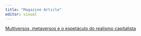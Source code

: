 ```yaml
---
title: "Magazine Article"
editor: visual
---
```


[Multiversos, metaversos e o espetáculo do realismo capitalista](https://jacobin.com.br/2023/01/multiversos-metaversos-e-o-espetaculo-do-realismo-capitalista/)
